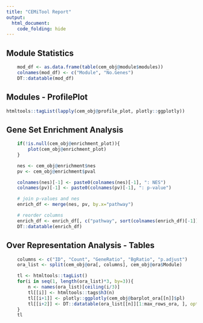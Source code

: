 ```yaml
---
title: "CEMiTool Report"
output:
  html_document:
    code_folding: hide
---
```


## Module Statistics ##
```r
    mod_df <- as.data.frame(table(cem_obj@module$modules))
    colnames(mod_df) <- c("Module", "No.Genes")
    DT::datatable(mod_df)
```

## Modules - ProfilePlot
```r
htmltools::tagList(lapply(cem_obj@profile_plot, plotly::ggplotly))
```

## Gene Set Enrichment Analysis ## 
```r
    if(!is.null(cem_obj@enrichment_plot)){
		plot(cem_obj@enrichment_plot)
	}
```

```r
    nes <- cem_obj@enrichment$nes
    pv <- cem_obj@enrichment$pval

    colnames(nes)[-1] <- paste0(colnames(nes)[-1], ": NES")
    colnames(pv)[-1] <- paste0(colnames(pv)[-1], ": p-value")

    # join p-values and nes
    enrich_df <- merge(nes, pv, by.x="pathway")

    # reorder columns
    enrich_df <- enrich_df[, c("pathway", sort(colnames(enrich_df)[-1]))]
    DT::datatable(enrich_df)
```

## Over Representation Analysis - Tables ##
```r
    columns <- c("ID", "Count", "GeneRatio", "BgRatio", "p.adjust")
    ora_list <- split(cem_obj@ora[, columns], cem_obj@ora$Module)

	tl <- htmltools::tagList()
	for(i in seq(1, length(ora_list)*3, by=3)){
	    n <- names(ora_list)[ceiling(i/3)]
		tl[[i]] <- htmltools::tags$h3(n)
		tl[[i+1]] <- plotly::ggplotly(cem_obj@barplot_ora[[n]]$pl)
		tl[[i+2]] <- DT::datatable(ora_list[[n]][1:max_rows_ora, ], options = list(pageLength=5))
	}
	tl
```
